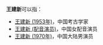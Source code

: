 '''王建新'''可以指：
*[[王建新_(1953年)|王建新 (1953年)]]，中国考古学家
*[[王建新_(配音演员)|王建新 (配音演员)]]，中国女配音演员
*[[王建新_(1970年)|王建新 (1970年)]]，中国大陆男演员
{{Disambig|J建新|cat=三字王姓人名消歧义}}
